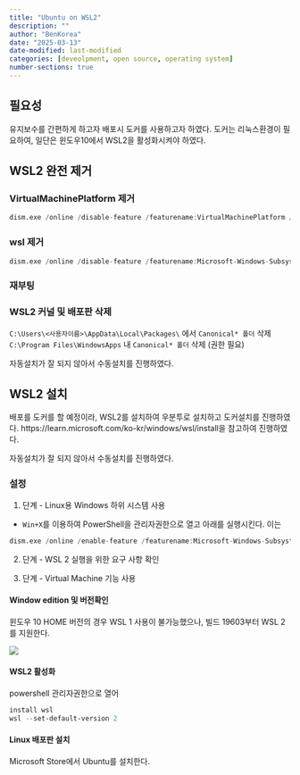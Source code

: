 ```yaml
---
title: "Ubuntu on WSL2"
description: ""
author: "BenKorea"
date: "2025-03-13"
date-modified: last-modified
categories: [deveolpment, open source, operating system]
number-sections: true
---
```


## 필요성

유지보수를 간편하게 하고자 배포시 도커를 사용하고자 하였다.
도커는 리눅스환경이 필요하여, 일단은 윈도우10에서 WSL2을 활성화시켜야 하였다.

## WSL2 완전 제거

### VirtualMachinePlatform 제거
```r
dism.exe /online /disable-feature /featurename:VirtualMachinePlatform /norestart
```

### wsl 제거
```r
dism.exe /online /disable-feature /featurename:Microsoft-Windows-Subsystem-Linux /norestart
```

### 재부팅

### WSL2 커널 및 배포판 삭제

`C:\Users\<사용자이름>\AppData\Local\Packages\` 에서 `Canonical* 폴더` 삭제
`C:\Program Files\WindowsApps` 내 `Canonical* 폴더` 삭제 (권한 필요)


자동설치가 잘 되지 않아서 수동설치를 진행하였다.

## WSL2 설치

배포를 도커를 할 예정이라, WSL2를 설치하여 우분투로 설치하고 도커설치를 진행하였다.
https://learn.microsoft.com/ko-kr/windows/wsl/install을 참고하여 진행하였다.

자동설치가 잘 되지 않아서 수동설치를 진행하였다.

### 설정

1.  단계 - Linux용 Windows 하위 시스템 사용

-   `Win+X`를 이용하여 PowerShell을 관리자권한으로 열고 아래를 실행시킨다. 이는

```r
dism.exe /online /enable-feature /featurename:Microsoft-Windows-Subsystem-Linux /all /norestart
```

2.  단계 - WSL 2 실행을 위한 요구 사항 확인

3.  단계 - Virtual Machine 기능 사용

#### Window edition 및 버전확인

윈도우 10 HOME 버전의 경우 WSL 1 사용이 불가능했으나, 빌드 19603부터 WSL 2를 지원한다.

![](images/노트북_Window_버전.png)

#### WSL2 활성화

powershell 관리자권한으로 열어

``` powershell
install wsl
wsl --set-default-version 2
```

#### Linux 배포판 설치

Microsoft Store에서 Ubuntu를 설치한다.
